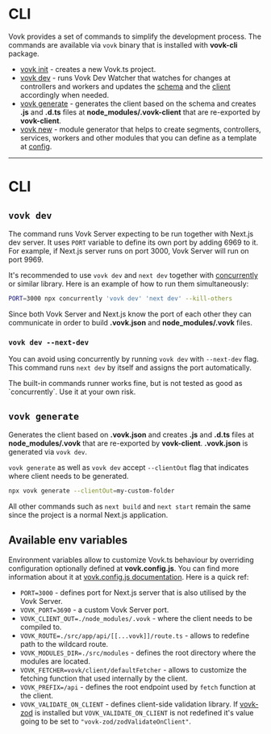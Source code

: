 
# CLI

Vovk provides a set of commands to simplify the development process. The commands are available via `vovk` binary that is installed with **vovk-cli** package.

- [vovk init](/cli/vovk-init) - creates a new Vovk.ts project.
- [vovk dev](/cli/vovk-dev) - runs Vovk Dev Watcher that watches for changes at controllers and workers and updates the [schema](/schema) and the [client](/client) accordingly when needed.
- [vovk generate](/cli/vovk-generate) - generates the client based on the schema and creates **.js** and **.d.ts** files at **node_modules/.vovk-client** that are re-exported by **vovk-client**.
- [vovk new](/cli/vovk-new) - module generator that helps to create segments, controllers, services, workers and other modules that you can define as a template at [config](/config).


-------



# CLI

## `vovk dev`

The command runs Vovk Server expecting to be run together with Next.js dev server. It uses `PORT` variable to define its own port by adding 6969 to it. For example, if Next.js server runs on port 3000, Vovk Server will run on port 9969.

It's recommended to use `vovk dev` and `next dev` together with [concurrently](https://www.npmjs.com/package/concurrently) or similar library. Here is an example of how to run them simultaneously:

```sh
PORT=3000 npx concurrently 'vovk dev' 'next dev' --kill-others
```

Since both Vovk Server and Next.js know the port of each other they can communicate in order to build **.vovk.json** and **node_modules/.vovk** files.


### `vovk dev --next-dev`

You can avoid using concurrently by running `vovk dev` with `--next-dev` flag. This command runs `next dev` by itself and assigns the port automatically.

<Callout type="warning" emoji="⚠️">
  The built-in commands runner works fine, but is not tested as good as `concurrently`. Use it at your own risk.
</Callout>

## `vovk generate`

Generates the client based on **.vovk.json** and creates **.js** and **.d.ts** files at **node_modules/.vovk** that are re-exported by **vovk-client**. **.vovk.json** is generated via `vovk dev`.

`vovk generate` as well as `vovk dev` accept `--clientOut` flag that indicates where client needs to be generated.

```sh
npx vovk generate --clientOut=my-custom-folder
```

All other commands such as `next build` and `next start` remain the same since the project is a normal Next.js application.

## Available env variables

Environment variables allow to customize Vovk.ts behaviour by overriding configuration optionally defined at **vovk.config.js**. You can find more information about it at [vovk.config.js documentation](./config). Here is a quick ref:

- `PORT=3000` - defines port for Next.js server that is also utilised by the Vovk Server.
- `VOVK_PORT=3690` - a custom Vovk Server port.
- `VOVK_CLIENT_OUT=./node_modules/.vovk` - where the client needs to be compiled to.
- `VOVK_ROUTE=./src/app/api/[[...vovk]]/route.ts` - allows to redefine path to the wildcard route.
- `VOVK_MODULES_DIR=./src/modules` - defines the root directory where the modules are located.
- `VOVK_FETCHER=vovk/client/defaultFetcher` - allows to customize the fetching function that used internally by the client.
- `VOVK_PREFIX=/api` - defines the root endpoint used by `fetch` function at the client.
- `VOVK_VALIDATE_ON_CLIENT` - defines client-side validation library. If [vovk-zod](https://github.com/finom/vovk-zod) is installed but `VOVK_VALIDATE_ON_CLIENT` is not redefined it's value going to be set to `"vovk-zod/zodValidateOnClient"`.